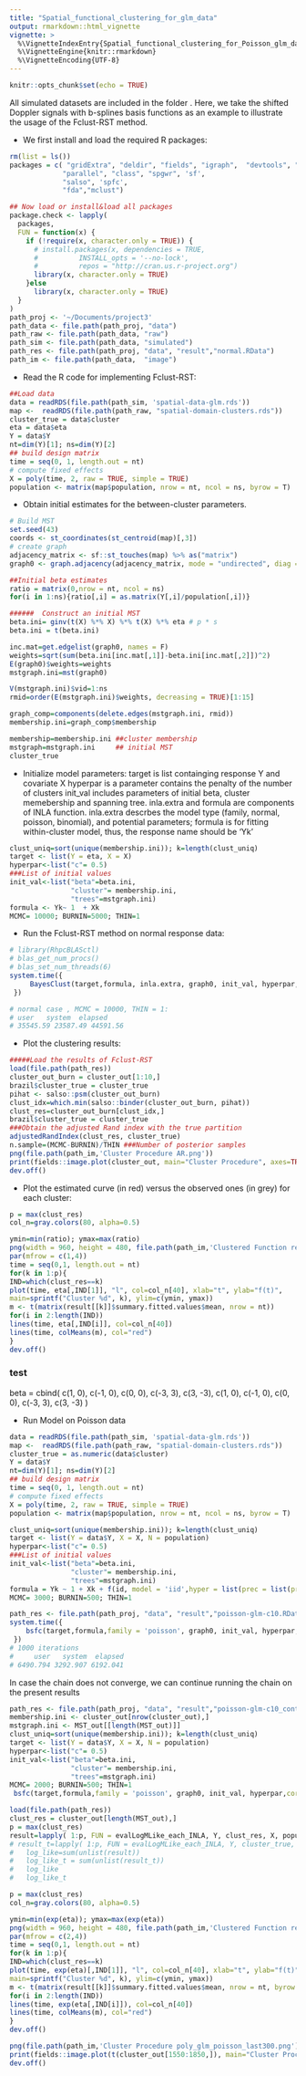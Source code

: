 ```yaml
---
title: "Spatial_functional_clustering_for_glm_data"
output: rmarkdown::html_vignette
vignette: >
  %\VignetteIndexEntry{Spatial_functional_clustering_for_Poisson_glm_data}
  %\VignetteEngine{knitr::rmarkdown}
  %\VignetteEncoding{UTF-8}
---
```


```r
knitr::opts_chunk$set(echo = TRUE)
```

All simulated datasets are included in the folder \textcolor{red}{Sim-Data}. Here, we take the shifted Doppler signals with b-splines basis functions as an example to illustrate the usage of the Fclust-RST method. 

- We first install and load the required R packages:
```r
rm(list = ls())
packages = c( "gridExtra", "deldir", "fields", "igraph",  "devtools", "ggplot2", "Matrix.utils", "grid", 
             "parallel", "class", "spgwr", 'sf',
             "salso", 'spfc',
             "fda","mclust")

## Now load or install&load all packages
package.check <- lapply(
  packages,
  FUN = function(x) {
    if (!require(x, character.only = TRUE)) {
      # install.packages(x, dependencies = TRUE, 
      #          INSTALL_opts = '--no-lock', 
      #          repos = "http://cran.us.r-project.org")
      library(x, character.only = TRUE)
    }else
      library(x, character.only = TRUE)
  }
)
path_proj <- '~/Documents/project3'
path_data <- file.path(path_proj, "data")
path_raw <- file.path(path_data, "raw")
path_sim <- file.path(path_data, "simulated")
path_res <- file.path(path_proj, "data", "result","normal.RData")
path_im <- file.path(path_data,  "image")
```

- Read the R code for implementing Fclust-RST:


```r
##Load data
data = readRDS(file.path(path_sim, 'spatial-data-glm.rds'))
map <-  readRDS(file.path(path_raw, "spatial-domain-clusters.rds"))
cluster_true = data$cluster
eta = data$eta
Y = data$Y
nt=dim(Y)[1]; ns=dim(Y)[2]  
## build design matrix
time = seq(0, 1, length.out = nt)
# compute fixed effects
X = poly(time, 2, raw = TRUE, simple = TRUE)
population <- matrix(map$population, nrow = nt, ncol = ns, byrow = T)
```

- Obtain initial estimates for the between-cluster parameters. 
   \begin{itemize}
     \item  The hyperparameter $\mathcal{G}$ is fixed to be the true graph $\mathcal{G}_0$ used for generating the cluster-wise constant Doppler signals.      \item  The initial values of wavelet coefficients, $\{\hat{\boldsymbol{\beta}}(\mathbf{s})\}$, are obtained by using the least-square estimates for each location $\mathbf{s}$. 
     \item  For each edge of $\mathcal{G}$ connecting $\mathbf{s}$ and $\mathbf{s}^{\prime}$, the Euclidean distance of $\hat{\boldsymbol{\beta}}(\mathbf{s})$ and $\hat{\boldsymbol{\beta}}(\mathbf{s}^{\prime})$ is used as its edge weight. Then, the initial minimum spanning tree (MST), $\mathcal{T}^{(0)}$, is obtained based on $\mathcal{G}$ and its assigned edge weights. 
     \item  By removing $(k_p^{(0)}-1)$ edges of $\mathcal{T}^{(0)}$, we obtain $k_p^{(0)}$ initial clusters. 
  \end{itemize}
```r
# Build MST 
set.seed(43)
coords <- st_coordinates(st_centroid(map)[,3])
# create graph
adjacency_matrix <- sf::st_touches(map) %>% as("matrix")
graph0 <- graph.adjacency(adjacency_matrix, mode = "undirected", diag = FALSE)

##Initial beta estimates
ratio = matrix(0,nrow = nt, ncol = ns)
for(i in 1:ns){ratio[,i] = as.matrix(Y[,i]/population[,i])}

######  Construct an initial MST
beta.ini= ginv(t(X) %*% X) %*% t(X) %*% eta # p * s
beta.ini = t(beta.ini) 

inc.mat=get.edgelist(graph0, names = F)
weights=sqrt(sum(beta.ini[inc.mat[,1]]-beta.ini[inc.mat[,2]])^2)
E(graph0)$weights=weights
mstgraph.ini=mst(graph0)

V(mstgraph.ini)$vid=1:ns
rmid=order(E(mstgraph.ini)$weights, decreasing = TRUE)[1:15]

graph_comp=components(delete.edges(mstgraph.ini, rmid))
membership.ini=graph_comp$membership

membership=membership.ini ##cluster membership
mstgraph=mstgraph.ini     ## initial MST
cluster_true 
```
- Initialize model parameters:
 target is list containging response Y and covariate X
 hyperpar is a parameter contains the penalty of the number of clusters
 init_val includes parameters of initial beta, cluster memebership and spanning tree.
 inla.extra and formula are components of INLA function. inla.extra descrbes the model type (family, normal, poisson, binomial), and potential parameters; 
 formula is for fitting within-cluster model, thus, the response name should be 'Yk'
```r
clust_uniq=sort(unique(membership.ini)); k=length(clust_uniq)
target <- list(Y = eta, X = X)
hyperpar<-list("c"= 0.5)
###List of initial values
init_val<-list("beta"=beta.ini, 
               "cluster"= membership.ini, 
               "trees"=mstgraph.ini)
formula <- Yk~ 1  + Xk
MCMC= 10000; BURNIN=5000; THIN=1
```
- Run the Fclust-RST method on normal response data:
```r
# library(RhpcBLASctl)
# blas_get_num_procs()
# blas_set_num_threads(6)
system.time({
     BayesClust(target,formula, inla.extra, graph0, init_val, hyperpar, MCMC, BURNIN, THIN, path_res, seed = 1234)
 })

# normal case , MCMC = 10000, THIN = 1:
# user   system  elapsed 
# 35545.59 23587.49 44591.56 
```

- Plot the clustering results:

```r

#####Load the results of Fclust-RST
load(file.path(path_res))
cluster_out_burn = cluster_out[1:10,]
brazil$cluster_true = cluster_true
pihat <- salso::psm(cluster_out_burn)
clust_idx=which.min(salso::binder(cluster_out_burn, pihat))
clust_res=cluster_out_burn[clust_idx,]
brazil$cluster_true = cluster_true
###Obtain the adjusted Rand index with the true partition
adjustedRandIndex(clust_res, cluster_true)
n.sample=(MCMC-BURNIN)/THIN ###Number of posterior samples
png(file.path(path_im,'Cluster Procedure AR.png'))
print(fields::image.plot(cluster_out, main="Cluster Procedure", axes=TRUE, xlab = 'Iterations', ylab = 'Memembership'))
dev.off()
```

- Plot the estimated curve (in red) versus the observed ones (in grey) for each cluster:

```r
p = max(clust_res)
col_n=gray.colors(80, alpha=0.5)

ymin=min(ratio); ymax=max(ratio)
png(width = 960, height = 480, file.path(path_im,'Clustered Function results AR.png'))
par(mfrow = c(1,4))
time = seq(0,1, length.out = nt)
for(k in 1:p){
IND=which(clust_res==k)
plot(time, eta[,IND[1]], "l", col=col_n[40], xlab="t", ylab="f(t)",
main=sprintf("Cluster %d", k), ylim=c(ymin, ymax))
m <- t(matrix(result[[k]]$summary.fitted.values$mean, nrow = nt))
for(i in 2:length(IND))
lines(time, eta[,IND[i]], col=col_n[40])
lines(time, colMeans(m), col="red")
}
dev.off()
```

### test
beta = cbind(
    c(1, 0), c(-1, 0), c(0, 0), c(-3, 3), c(3, -3),
    c(1, 0), c(-1, 0), c(0, 0), c(-3, 3), c(3, -3)
)

- Run Model on Poisson data

```r
data = readRDS(file.path(path_sim, 'spatial-data-glm.rds'))
map <-  readRDS(file.path(path_raw, "spatial-domain-clusters.rds"))
cluster_true = as.numeric(data$cluster)
Y = data$Y
nt=dim(Y)[1]; ns=dim(Y)[2]  
## build design matrix
time = seq(0, 1, length.out = nt)
# compute fixed effects
X = poly(time, 2, raw = TRUE, simple = TRUE)
population <- matrix(map$population, nrow = nt, ncol = ns, byrow = T)
```
```r
clust_uniq=sort(unique(membership.ini)); k=length(clust_uniq)
target <- list(Y = data$Y, X = X, N = population)
hyperpar<-list("c"= 0.5)
###List of initial values
init_val<-list("beta"=beta.ini, 
               "cluster"= membership.ini, 
               "trees"=mstgraph.ini)
formula = Yk ~ 1 + Xk + f(id, model = 'iid',hyper = list(prec = list(prior = "loggamma", param = c(0.1, 0.1))))
MCMC= 3000; BURNIN=500; THIN=1
```
```r
path_res <- file.path(path_proj, "data", "result","poisson-glm-c10.RData")
system.time({
    bsfc(target,formula,family = 'poisson', graph0, init_val, hyperpar,correction = F,detailed = F, MCMC, BURNIN, THIN, path_res, seed = 1234)
 })
# 1000 iterations
#     user   system  elapsed 
# 6490.794 3292.907 6192.041 
```
In case the chain does not converge, we can continue running the chain on the present results
```r
path_res <- file.path(path_proj, "data", "result","poisson-glm-c10_continue.RData")
membership.ini <- cluster_out[nrow(cluster_out),]
mstgraph.ini <- MST_out[[length(MST_out)]]
clust_uniq=sort(unique(membership.ini)); k=length(clust_uniq)
target <- list(Y = data$Y, X = X, N = population)
hyperpar<-list("c"= 0.5)
init_val<-list("beta"=beta.ini, 
               "cluster"= membership.ini, 
               "trees"=mstgraph.ini)
MCMC= 2000; BURNIN=500; THIN=1 
 bsfc(target,formula,family = 'poisson', graph0, init_val, hyperpar,correction = F,detailed = F, MCMC, BURNIN, THIN, path_res, seed = 12345)
```
```r
load(file.path(path_res))
clust_res = cluster_out[length(MST_out),]
p = max(clust_res)
result=lapply( 1:p, FUN = evalLogMLike_each_INLA, Y, clust_res, X, population, family = "poisson",formula, correction = FALSE, detailed = T)
# result_t=lapply( 1:p, FUN = evalLogMLike_each_INLA, Y, cluster_true, X, population, family = "poisson",formula, correction = FALSE, detailed = F)
#   log_like=sum(unlist(result))
#   log_like_t = sum(unlist(result_t))
#   log_like
#   log_like_t
```
```r
p = max(clust_res)
col_n=gray.colors(80, alpha=0.5)

ymin=min(exp(eta)); ymax=max(exp(eta))
png(width = 960, height = 480, file.path(path_im,'Clustered Function results poly_glm_poisson.png'))
par(mfrow = c(2,4))
time = seq(0,1, length.out = nt)
for(k in 1:p){
IND=which(clust_res==k)
plot(time, exp(eta)[,IND[1]], "l", col=col_n[40], xlab="t", ylab="f(t)",
main=sprintf("Cluster %d", k), ylim=c(ymin, ymax))
m <- t(matrix(result[[k]]$summary.fitted.values$mean, nrow = nt, byrow = FALSE))
for(i in 2:length(IND))
lines(time, exp(eta[,IND[i]]), col=col_n[40])
lines(time, colMeans(m), col="red")
}
dev.off()

png(file.path(path_im,'Cluster Procedure poly_glm_poisson_last300.png'))
print(fields::image.plot(t(cluster_out[1550:1850,]), main="Cluster Procedure", axes=TRUE, xlab = 'Memembership', ylab = 'Iterations'))
dev.off()
```
